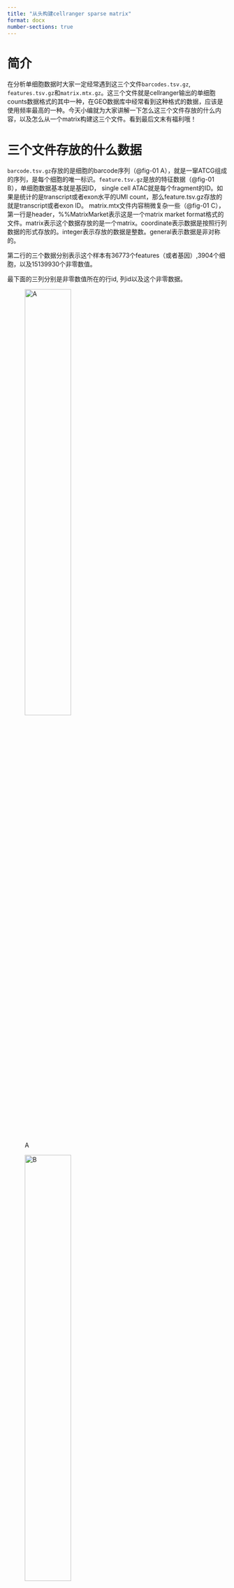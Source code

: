 ```yaml
---
title: "从头构建cellranger sparse matrix"
format: docx
number-sections: true
---
```


# 简介
在分析单细胞数据时大家一定经常遇到这三个文件`barcodes.tsv.gz`, `features.tsv.gz`和`matrix.mtx.gz`。这三个文件就是cellranger输出的单细胞counts数据格式的其中一种，在GEO数据库中经常看到这种格式的数据，应该是使用频率最高的一种。今天小编就为大家讲解一下怎么这三个文件存放的什么内容，以及怎么从一个matrix构建这三个文件。看到最后文末有福利哦！

# 三个文件存放的什么数据
`barcode.tsv.gz`存放的是细胞的barcode序列（@fig-01 A），就是一窜ATCG组成的序列，是每个细胞的唯一标识。`feature.tsv.gz`是放的特征数据（@fig-01 B），单细胞数据基本就是基因ID， single cell ATAC就是每个fragment的ID。如果是统计的是transcript或者exon水平的UMI count，那么feature.tsv.gz存放的就是transcript或者exon ID。 matrix.mtx文件内容稍微复杂一些（@fig-01 C），第一行是header，%%MatrixMarket表示这是一个matrix market format格式的文件。matrix表示这个数据存放的是一个matrix。coordinate表示数据是按照行列数据的形式存放的。integer表示存放的数据是整数。general表示数据是非对称的。

第二行的三个数据分别表示这个样本有36773个features（或者基因）,3904个细胞，以及15139930个非零数值。

最下面的三列分别是非零数值所在的行id, 列id以及这个非零数据。

:::{#fig-01 layout="[[1,1],[1,-1]]"}

![A](figures/barcode.png){width=50%}

![B](figures/feature.png){width=50%}

![C](figures/matrix.png){width=50%}

三种格式内容展示。(A)barcode文件内容。 (B)feature文件内容。(C)matrix.mtx文件内容。

:::


# 怎么从一个matrix构建这三个文件
我们从GEO下载数据的时候有时候会碰到作者上传的是一个matrix。如果我们想合并多个数据集的数据集，其中有的作者上传的是matrix格式的数据，而有的作者提供的是cellranger输出的数据，这时我们就希望能把matrix转换成cellranger输出的格式。下面我们就用一个真实的数据展示一下怎么用matrix数据构建cellranger输出格式的数据。实例数据来源于GEO数据库中的GSM3823939样本。

```r
library(magrittr)
library(Matrix)
library(rio)

GSM3823939 <- readRDS("GSM3823939_control.s1.dgecounts.rds")

# 这个数据包含了intro, exon，intro + exon的UMI count和read count数据
# 这里我么使用intron + exon的UMI count数据进行演示
mtx <- GSM3823939[[1]][[2]][[1]] %>% as.matrix
```

看一下这个数据长什么样
```r
mtx[1:3, 1:3]
```

# 提取features和barcodes数据
下面我们就从这个数据中提取feature和barcode数据，其实就是这个矩阵的行名和列名。
```r
features <- mtx %>% rownames
barcodes <- mtx %>% colnames

# 使用rio export函数在到处的时候加上gz后缀，在保存的时候会被自动压缩
rio::export(x = data.frame(features), 
    file = "sparse/features.tsv.gz", 
    col.names = F, 
    format = "tsv")

rio::export(data.frame(barcodes), 
    file = "sparse/barcodes.tsv.gz", 
    col.names = F, 
    format = "tsv")
```

# 将matrix保存成Matrix Martket Format
首先需要将矩阵转换成稀疏矩阵CsparseMatrix，CsparseMatrix是Matrix包提供的一个class。

```r
mtx <- as(mtx, "CsparseMatrix")
# 将数据保存成matrix.mtx需要使用Matrix包提供的writeMM函数
writeMM(obj = mtx, file = "sparse/matrix.mtx")
```


# 将上述新构建的矩阵读取进来，看一下与最开始的矩阵是否一样
```r
library(Seurat)
mtx1 <- Read10X(data.dir = "sparse", gene.column = 1)

identical(mtx, mtx1)
```

# 彩蛋
为了一次性解决此类问题，我们专门开发了一个函数，这个函数可以批量将matrix转化成cellranger输出的格式。你只需要准备matrix list和样本名，它就可以将每个matrix分别保存到指定的目录下面，并且每个文件是压缩好的。


# 总结
今天小编为大家展示了经常见到的cellranger sparse matrix保存的是什么数据，以及每个数据中意义。此外，我们还写个一个个性化的函数，希望大家以后遇到这样的问题时不必烦恼。

**本公众号专注于单细胞、空间转录组、空间代谢组、空间蛋白质组以及宏基因组方向个性化分析和方案设计，欢迎大家交流咨询。后续我们还会更新更多空间转录组、空间蛋白质组、空代间谢组以及单细胞方面的内容，欢迎关注交流**。

![](../StringArk.jpg){width=30%}